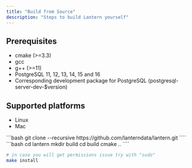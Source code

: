 ```yaml
---
title: "Build from Source"
description: "Steps to build Lantern yourself"
---
```


## Prerequisites

- cmake (>=3.3)
- gcc
- g++ (>=11)
- PostgreSQL 11, 12, 13, 14, 15 and 16
- Corresponding development package for PostgreSQL (postgresql-server-dev-$version)

## Supported platforms
- Linux
- Mac

<Steps>
  <Step title="Clone repository from GitHub">
```bash
git clone --recursive https://github.com/lanterndata/lantern.git
````
  </Step>
  
  <Step title="Run cmake">
```bash
cd lantern
mkdir build
cd build
cmake ..
````
  </Step>
  <Step title="Install the extension">

```bash
# in case you will get permissions issue try with "sudo"
make install 
```
  </Step>
</Steps>
